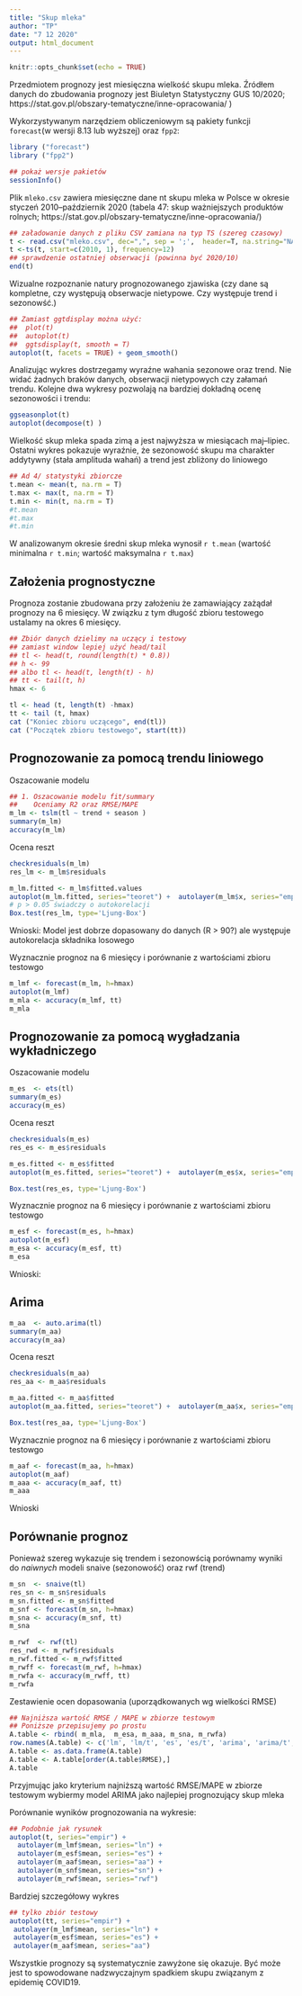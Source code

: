 ```yaml
---
title: "Skup mleka"
author: "TP"
date: "7 12 2020"
output: html_document
---
```


```r
knitr::opts_chunk$set(echo = TRUE)
```

Przedmiotem prognozy jest miesięczna wielkość skupu mleka. Źródłem danych
do zbudowania prognozy jest Biuletyn Statystyczny GUS 10/2020; https://stat.gov.pl/obszary-tematyczne/inne-opracowania/ )

Wykorzystywanym narzędziem obliczeniowym są pakiety funkcji `forecast`(w wersji 8.13 lub wyższej) 
oraz `fpp2`:

```r
library ("forecast")
library ("fpp2")

## pokaż wersje pakietów
sessionInfo()
```

Plik `mleko.csv` zawiera miesięczne dane nt skupu mleka w Polsce w okresie
styczeń 2010--październik 2020 (tabela 47: skup ważniejszych produktów rolnych; https://stat.gov.pl/obszary-tematyczne/inne-opracowania/) 


```r
## załadowanie danych z pliku CSV zamiana na typ TS (szereg czasowy)
t <- read.csv("mleko.csv", dec=",", sep = ';',  header=T, na.string="NA");
t <-ts(t, start=c(2010, 1), frequency=12)
## sprawdzenie ostatniej obserwacji (powinna być 2020/10)
end(t)
```

Wizualne rozpoznanie natury prognozowanego zjawiska (czy dane są kompletne,
czy występują obserwacje nietypowe. Czy występuje trend i sezonowść.)

```r
## Zamiast ggtdisplay można użyć: 
##  plot(t)
##  autoplot(t) 
##  ggtsdisplay(t, smooth = T)
autoplot(t, facets = TRUE) + geom_smooth()
```

Analizując wykres dostrzegamy wyraźne wahania sezonowe oraz trend. 
Nie widać żadnych braków danych, obserwacji nietypowych czy załamań trendu.
Kolejne dwa wykresy
pozwolają na bardziej dokładną ocenę sezonowości i trendu:

```r
ggseasonplot(t)
autoplot(decompose(t) )
```

Wielkość skup mleka spada zimą a jest najwyższa w miesiącach maj--lipiec. Ostatni wykres
pokazuje wyraźnie, że sezonowość
skupu ma charakter addytywny (stała amplituda wahań) a trend jest zbliżony do liniowego

```r
## Ad 4/ statystyki zbiorcze
t.mean <- mean(t, na.rm = T)
t.max <- max(t, na.rm = T)
t.min <- min(t, na.rm = T)
#t.mean
#t.max
#t.min
```

W analizowanym okresie średni skup mleka wynosił `r t.mean` (wartość minimalna `r t.min`; wartość
maksymalna `r t.max`)

## Założenia prognostyczne

Prognoza zostanie zbudowana przy założeniu że zamawiający 
zażądał prognozy na 6 miesięcy. 
W związku z tym długość zbioru testowego ustalamy na okres 6 miesięcy.

```r
## Zbiór danych dzielimy na uczący i testowy
## zamiast window lepiej użyć head/tail
## tl <- head(t, round(length(t) * 0.8))
## h <- 99
## albo tl <- head(t, length(t) - h)
## tt <- tail(t, h)
hmax <- 6

tl <- head (t, length(t) -hmax)
tt <- tail (t, hmax)
cat ("Koniec zbioru uczącego", end(tl))
cat ("Początek zbioru testowego", start(tt))
```

## Prognozowanie za pomocą trendu liniowego

Oszacowanie modelu

```r
## 1. Oszacowanie modelu fit/summary
##    Oceniamy R2 oraz RMSE/MAPE
m_lm <- tslm(tl ~ trend + season )
summary(m_lm)
accuracy(m_lm)
```

Ocena reszt

```r
checkresiduals(m_lm)
res_lm <- m_lm$residuals
```

```r
m_lm.fitted <- m_lm$fitted.values
autoplot(m_lm.fitted, series="teoret") +  autolayer(m_lm$x, series="empir")
# p > 0.05 świadczy o autokorelacji
Box.test(res_lm, type='Ljung-Box')
```

Wnioski: Model jest dobrze dopasowany do danych (R > 90?) ale występuje
autokorelacja składnika losowego

Wyznacznie prognoz na 6 miesięcy i porównanie z wartościami zbioru testowgo

```r
m_lmf <- forecast(m_lm, h=hmax)
autoplot(m_lmf)
m_mla <- accuracy(m_lmf, tt)
m_mla
```

## Prognozowanie za pomocą wygładzania wykładniczego

Oszacowanie modelu

```r
m_es  <- ets(tl)
summary(m_es)
accuracy(m_es)
```

Ocena reszt

```r
checkresiduals(m_es)
res_es <- m_es$residuals

m_es.fitted <- m_es$fitted
autoplot(m_es.fitted, series="teoret") +  autolayer(m_es$x, series="empir")

Box.test(res_es, type='Ljung-Box')
```

Wyznacznie prognoz na 6 miesięcy i porównanie z wartościami zbioru testowgo

```r
m_esf <- forecast(m_es, h=hmax)
autoplot(m_esf)
m_esa <- accuracy(m_esf, tt)
m_esa
```

Wnioski:

## Arima

```r
m_aa  <- auto.arima(tl)
summary(m_aa)
accuracy(m_aa)
```

Ocena reszt

```r
checkresiduals(m_aa)
res_aa <- m_aa$residuals

m_aa.fitted <- m_aa$fitted
autoplot(m_aa.fitted, series="teoret") +  autolayer(m_aa$x, series="empir")

Box.test(res_aa, type='Ljung-Box')
```

Wyznacznie prognoz na 6 miesięcy i porównanie z wartościami zbioru testowgo

```r
m_aaf <- forecast(m_aa, h=hmax)
autoplot(m_aaf)
m_aaa <- accuracy(m_aaf, tt)
m_aaa
```

Wnioski

## Porównanie prognoz

Ponieważ szereg wykazuje się trendem i sezonowścią porównamy wyniki
do *naiwnych* modeli snaive (sezonowość) oraz rwf (trend)

```r
m_sn  <- snaive(tl)
res_sn <- m_sn$residuals
m_sn.fitted <- m_sn$fitted
m_snf <- forecast(m_sn, h=hmax)
m_sna <- accuracy(m_snf, tt)
m_sna

m_rwf  <- rwf(tl)
res_rwd <- m_rwf$residuals
m_rwf.fitted <- m_rwf$fitted
m_rwff <- forecast(m_rwf, h=hmax)
m_rwfa <- accuracy(m_rwff, tt)
m_rwfa
```

Zestawienie ocen dopasowania (uporządkowanych wg wielkości RMSE)

```r
## Najniższa wartość RMSE / MAPE w zbiorze testowym
## Poniższe przepisujemy po prostu
A.table <- rbind( m_mla,  m_esa, m_aaa, m_sna, m_rwfa)
row.names(A.table) <- c('lm', 'lm/t', 'es', 'es/t', 'arima', 'arima/t', 'sna', 'sna/t', 'rwf', 'ref/t')
A.table <- as.data.frame(A.table)
A.table <- A.table[order(A.table$RMSE),]
A.table
```

Przyjmując jako kryterium najniższą wartość RMSE/MAPE w zbiorze testowym
wybiermy model ARIMA jako najlepiej prognozujący skup mleka

Porównanie wyników prognozowania na wykresie:

```r
## Podobnie jak rysunek
autoplot(t, series="empir") +  
  autolayer(m_lmf$mean, series="ln") +
  autolayer(m_esf$mean, series="es") +
  autolayer(m_aaf$mean, series="aa") +
  autolayer(m_snf$mean, series="sn") +
  autolayer(m_rwf$mean, series="rwf")
 ```
 Bardziej szczegółowy wykres 
 
 ```r
## tylko zbiór testowy 
autoplot(tt, series="empir") +  
  autolayer(m_lmf$mean, series="ln") +
  autolayer(m_esf$mean, series="es") +
  autolayer(m_aaf$mean, series="aa")
```

Wszystkie prognozy są systematycznie zawyżone się okazuje. Być może 
jest to spowodowane nadzwyczajnym spadkiem skupu związanym z epidemię COVID19.


